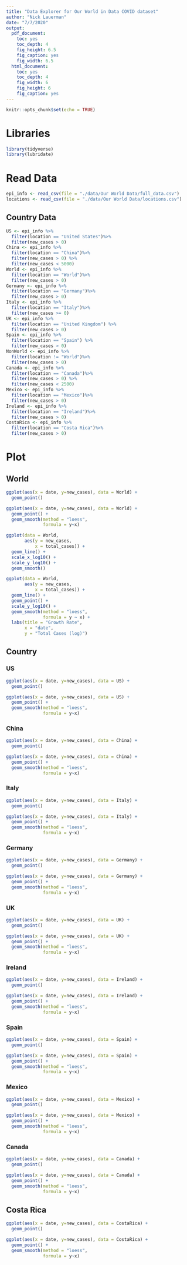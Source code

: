 ```yaml
---
title: "Data Explorer for Our World in Data COVID dataset"
author: "Nick Lauerman"
date: "7/7/2020"
output: 
  pdf_document: 
    toc: yes
    toc_depth: 4
    fig_height: 6.5
    fig_caption: yes
    fig_width: 6.5
  html_document: 
    toc: yes
    toc_depth: 4
    fig_width: 6
    fig_height: 6
    fig_caption: yes
---
```


```r
knitr::opts_chunk$set(echo = TRUE)
```

# Libraries
```r
library(tidyverse)
library(lubridate)
```

# Read Data
```r
epi_info <- read_csv(file = "./data/Our World Data/full_data.csv")
locations <- read_csv(file = "./data/Our World Data/locations.csv")
```
## Country Data
```r
US <- epi_info %>%
  filter(location == "United States")%>%
  filter(new_cases > 0)
China <- epi_info %>%
  filter(location == "China")%>%
  filter(new_cases > 0) %>%
  filter(new_cases < 5000)
World <- epi_info %>%
  filter(location == "World")%>%
  filter(new_cases > 0)
Germany <- epi_info %>%
  filter(location == "Germany")%>%
  filter(new_cases > 0)
Italy <- epi_info %>%
  filter(location == "Italy")%>%
  filter(new_cases >= 0)
UK <- epi_info %>%
  filter(location == "United Kingdom") %>%
  filter(new_cases > 0)
Spain <- epi_info %>%
  filter(location == "Spain") %>%
  filter(new_cases > 0)
NonWorld <- epi_info %>%
  filter(location != "World")%>%
  filter(new_cases > 0)
Canada <- epi_info %>%
  filter(location == "Canada")%>%
  filter(new_cases > 0) %>%
  filter(new_cases < 2500)
Mexico <- epi_info %>%
  filter(location == "Mexico")%>%
  filter(new_cases > 0)
Ireland <- epi_info %>%
  filter(location == "Ireland")%>%
  filter(new_cases > 0)
CostaRica <- epi_info %>%
  filter(location == "Costa Rica")%>%
  filter(new_cases > 0)

```

# Plot

## World
```r
ggplot(aes(x = date, y=new_cases), data = World) +
  geom_point() 
```
```r
ggplot(aes(x = date, y=new_cases), data = World) +
  geom_point() +
  geom_smooth(method = "loess",
              formula = y~x)
```
```r
ggplot(data = World,
       aes(y = new_cases,
           x = total_cases)) +
  geom_line() +
  scale_x_log10() +
  scale_y_log10() +
  geom_smooth()
```
```r

ggplot(data = World,
       aes(y = new_cases,
           x = total_cases)) +
  geom_line() + 
  geom_point() +
  scale_y_log10() +
  geom_smooth(method = "loess",
              formula = y ~ x) +
  labs(title = "Growth Rate",
       x = "date",
       y = "Total Cases (log)")
```

<!-- ## Countries -->
<!-- ```{r, fig.cap="non World"} -->
<!-- ggplot(aes(x = date, y=new_cases), data = NonWorld) + -->
<!--      geom_point()  -->
<!-- ``` -->
<!-- ```{r, fig.cap="Countries rates 1"} -->

<!-- ggplot(data = NonWorld, -->
<!--        aes(y = new_cases, -->
<!--            x = total_cases)) + -->
<!--   geom_line() + -->
<!--   scale_x_log10() + -->
<!--   scale_y_log10() + -->
<!--   geom_smooth() -->
<!-- ``` -->
<!-- ```{r, fig.cap="Countries Rates 2"} -->
<!-- ggplot(data = NonWorld, -->
<!--        aes(y = new_cases, -->
<!--            x = total_cases)) + -->
<!--   geom_line() +  -->
<!--   geom_point() + -->
<!--   scale_y_log10() + -->
<!--   geom_smooth(method = "loess", -->
<!--               formula = y ~ x) + -->
<!--   labs(title = "Growth Rate", -->
<!--        x = "date", -->
<!--        y = "Total Cases (log)") -->
<!-- ``` -->


## Country
### US
```r
ggplot(aes(x = date, y=new_cases), data = US) +
  geom_point() 
```
```r
ggplot(aes(x = date, y=new_cases), data = US) +
  geom_point() +
  geom_smooth(method = "loess",
              formula = y~x)
```

<!-- ```{r, fig.cap="US rates 1"} -->

<!-- ggplot(data = US, -->
<!--        aes(y = new_cases, -->
<!--            x = total_cases)) + -->
<!--   geom_line() + -->
<!--   scale_x_log10() + -->
<!--   scale_y_log10() + -->
<!--   geom_smooth() -->
<!-- ``` -->
<!-- ```{r, fig.cap="US rates 2"} -->
<!-- ggplot(data = US, -->
<!--        aes(y = new_cases, -->
<!--            x = total_cases)) + -->
<!--   geom_line() +  -->
<!--   geom_point() + -->
<!--   scale_y_log10() + -->
<!--   geom_smooth(method = "loess", -->
<!--               formula = y ~ x) + -->
<!--   labs(title = "Growth Rate", -->
<!--        x = "date", -->
<!--        y = "Total Cases (log)") -->
<!-- ``` -->

### China
```r
ggplot(aes(x = date, y=new_cases), data = China) +
  geom_point() 
```
```r
ggplot(aes(x = date, y=new_cases), data = China) +
  geom_point() +
  geom_smooth(method = "loess",
              formula = y~x)
```

<!-- ```{r, fig.cap="China rates 1"} -->

<!-- ggplot(data = China, -->
<!--        aes(y = new_cases, -->
<!--            x = total_cases)) + -->
<!--   geom_line() + -->
<!--   scale_x_log10() + -->
<!--   scale_y_log10() + -->
<!--   geom_smooth() -->
<!-- ``` -->
<!-- ```{r, fig.cap="China rates 2"} -->
<!-- ggplot(data = China, -->
<!--        aes(y = new_cases, -->
<!--            x = total_cases)) + -->
<!--   geom_line() +  -->
<!--   geom_point() + -->
<!--   scale_y_log10() + -->
<!--   geom_smooth(method = "loess", -->
<!--               formula = y ~ x) + -->
<!--   labs(title = "Growth Rate", -->
<!--        x = "date", -->
<!--        y = "Total Cases (log)") -->
<!-- ``` -->

### Italy
```r
ggplot(aes(x = date, y=new_cases), data = Italy) +
  geom_point() 
```
```r
ggplot(aes(x = date, y=new_cases), data = Italy) +
  geom_point() +
  geom_smooth(method = "loess",
              formula = y~x)
```

<!-- ```{r, fig.cap="Italy rates 1"} -->

<!-- ggplot(data = Italy, -->
<!--        aes(y = new_cases, -->
<!--            x = total_cases)) + -->
<!--   geom_line() + -->
<!--   scale_x_log10() + -->
<!--   scale_y_log10() + -->
<!--   geom_smooth() -->
<!-- ``` -->
<!-- ```{r, fig.cap="Italy rates 2"} -->
<!-- ggplot(data = Italy, -->
<!--        aes(y = new_cases, -->
<!--            x = total_cases)) + -->
<!--   geom_line() +  -->
<!--   geom_point() + -->
<!--   scale_y_log10() + -->
<!--   geom_smooth(method = "loess", -->
<!--               formula = y ~ x) + -->
<!--   labs(title = "Growth Rate", -->
<!--        x = "date", -->
<!--        y = "Total Cases (log)") -->
<!-- ``` -->

### Germany
```r
ggplot(aes(x = date, y=new_cases), data = Germany) +
  geom_point() 
```
```r
ggplot(aes(x = date, y=new_cases), data = Germany) +
  geom_point() +
  geom_smooth(method = "loess",
              formula = y~x)
```

<!-- ```{r, fig.cap="Germany rates 1"} -->

<!-- ggplot(data = Germany, -->
<!--        aes(y = new_cases, -->
<!--            x = total_cases)) + -->
<!--   geom_line() + -->
<!--   scale_x_log10() + -->
<!--   scale_y_log10() + -->
<!--   geom_smooth() -->
<!-- ``` -->
<!-- ```{r, fig.cap="Germany rates 2"} -->
<!-- ggplot(data = Germany, -->
<!--        aes(y = new_cases, -->
<!--            x = total_cases)) + -->
<!--   geom_line() +  -->
<!--   geom_point() + -->
<!--   scale_y_log10() + -->
<!--   geom_smooth(method = "loess", -->
<!--               formula = y ~ x) + -->
<!--   labs(title = "Growth Rate", -->
<!--        x = "date", -->
<!--        y = "Total Cases (log)") -->
<!-- ``` -->

### UK
```r
ggplot(aes(x = date, y=new_cases), data = UK) +
  geom_point() 
```
```r
ggplot(aes(x = date, y=new_cases), data = UK) +
  geom_point() +
  geom_smooth(method = "loess",
              formula = y~x)
```

<!-- ```{r, fig.cap="UK rates 1"} -->

<!-- ggplot(data = UK, -->
<!--        aes(y = new_cases, -->
<!--            x = total_cases)) + -->
<!--   geom_line() + -->
<!--   scale_x_log10() + -->
<!--   scale_y_log10() + -->
<!--   geom_smooth() -->
<!-- ``` -->
<!-- ```{r, fig.cap="UK rates 2"} -->
<!-- ggplot(data = UK, -->
<!--        aes(y = new_cases, -->
<!--            x = total_cases)) + -->
<!--   geom_line() +  -->
<!--   geom_point() + -->
<!--   scale_y_log10() + -->
<!--   geom_smooth(method = "loess", -->
<!--               formula = y ~ x) + -->
<!--   labs(title = "Growth Rate", -->
<!--        x = "date", -->
<!--        y = "Total Cases (log)") -->
<!-- ``` -->

### Ireland
```r
ggplot(aes(x = date, y=new_cases), data = Ireland) +
  geom_point() 
```
```r
ggplot(aes(x = date, y=new_cases), data = Ireland) +
  geom_point() +
  geom_smooth(method = "loess",
              formula = y~x)
```

### Spain
```r
ggplot(aes(x = date, y=new_cases), data = Spain) +
  geom_point() 
```
```r
ggplot(aes(x = date, y=new_cases), data = Spain) +
  geom_point() +
  geom_smooth(method = "loess",
              formula = y~x)
```

<!-- ```{r, fig.cap="Spain rates 1"} -->

<!-- ggplot(data = Spain, -->
<!--        aes(y = new_cases, -->
<!--            x = total_cases)) + -->
<!--   geom_line() + -->
<!--   scale_x_log10() + -->
<!--   scale_y_log10() + -->
<!--   geom_smooth() -->
<!-- ``` -->
<!-- ```{r, fig.cap="Spain rates 2"} -->
<!-- ggplot(data = Spain, -->
<!--        aes(y = new_cases, -->
<!--            x = total_cases)) + -->
<!--   geom_line() +  -->
<!--   geom_point() + -->
<!--   scale_y_log10() + -->
<!--   geom_smooth(method = "loess", -->
<!--               formula = y ~ x) + -->
<!--   labs(title = "Growth Rate", -->
<!--        x = "date", -->
<!--        y = "Total Cases (log)") -->
<!-- ``` -->

### Mexico
```r
ggplot(aes(x = date, y=new_cases), data = Mexico) +
  geom_point() 
```
```r
ggplot(aes(x = date, y=new_cases), data = Mexico) +
  geom_point() +
  geom_smooth(method = "loess",
              formula = y~x)
```

<!-- ```{r, fig.cap="Mexico rates 1"} -->

<!-- ggplot(data = Mexico, -->
<!--        aes(y = new_cases, -->
<!--            x = total_cases)) + -->
<!--   geom_line() + -->
<!--   scale_x_log10() + -->
<!--   scale_y_log10() + -->
<!--   geom_smooth() -->
<!-- ``` -->
<!-- ```{r, fig.cap="Mexico rates 2"} -->
<!-- ggplot(data = Mexico, -->
<!--        aes(y = new_cases, -->
<!--            x = total_cases)) + -->
<!--   geom_line() +  -->
<!--   geom_point() + -->
<!--   scale_y_log10() + -->
<!--   geom_smooth(method = "loess", -->
<!--               formula = y ~ x) + -->
<!--   labs(title = "Growth Rate", -->
<!--        x = "date", -->
<!--        y = "Total Cases (log)") -->
<!-- ``` -->

### Canada
```r
ggplot(aes(x = date, y=new_cases), data = Canada) +
  geom_point() 
```
```r
ggplot(aes(x = date, y=new_cases), data = Canada) +
  geom_point() +
  geom_smooth(method = "loess",
              formula = y~x)
```

<!-- ```{r, fig.cap="Canada rates 1"} -->

<!-- ggplot(data = Canada, -->
<!--        aes(y = new_cases, -->
<!--            x = total_cases)) + -->
<!--   geom_line() + -->
<!--   scale_x_log10() + -->
<!--   scale_y_log10() + -->
<!--   geom_smooth() -->
<!-- ``` -->
<!-- ```{r, fig.cap="Canada rates 2"} -->
<!-- ggplot(data = Canada, -->
<!--        aes(y = new_cases, -->
<!--            x = total_cases)) + -->
<!--   geom_line() +  -->
<!--   geom_point() + -->
<!--   scale_y_log10() + -->
<!--   geom_smooth(method = "loess", -->
<!--               formula = y ~ x) + -->
<!--   labs(title = "Growth Rate", -->
<!--        x = "date", -->
<!--        y = "Total Cases (log)") -->
<!-- ``` -->

## Costa Rica

```r
ggplot(aes(x = date, y=new_cases), data = CostaRica) +
  geom_point() 
```
```r
ggplot(aes(x = date, y=new_cases), data = CostaRica) +
  geom_point() +
  geom_smooth(method = "loess",
              formula = y~x)
```

<!-- ```{r, fig.cap="Costa Rica rates 1"} -->

<!-- ggplot(data = CostaRica, -->
<!--        aes(y = new_cases, -->
<!--            x = total_cases)) + -->
<!--   geom_line() + -->
<!--   scale_x_log10() + -->
<!--   scale_y_log10() + -->
<!--   geom_smooth() -->
<!-- ``` -->
<!-- ```{r, fig.cap="Costa Rica rates 2"} -->
<!-- ggplot(data = CostaRica, -->
<!--        aes(y = new_cases, -->
<!--            x = total_cases)) + -->
<!--   geom_line() +  -->
<!--   geom_point() + -->
<!--   scale_y_log10() + -->
<!--   geom_smooth(method = "loess", -->
<!--               formula = y ~ x) + -->
<!--   labs(title = "Growth Rate", -->
<!--        x = "date", -->
<!--        y = "Total Cases (log)") -->
<!-- ``` -->
